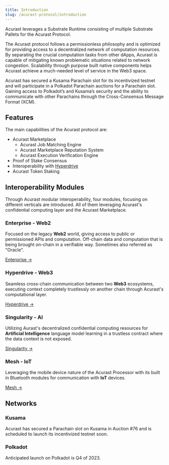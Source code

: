 ```yaml
---
title: Introduction
slug: /acurast-protocol/introduction
---
```


Acurast leverages a Substrate Runtime consisting of multiple Substrate Pallets for the Acurast Protocol.

The Acurast protocol follows a permissionless philosophy and is optimized for providing access to a decentralized network of computation resources. By separating the crucial computation tasks from other dApps, Acurast is capable of mitigating known problematic situations related to network congestion. Scalability through purpose built native components helps Acurast achieve a much-needed level of service in the Web3 space.

Acurast has secured a Kusama Parachain slot for its incentivized testnet and will participate in a Polkadot Parachain auctions for a Parachain slot. Gaining access to Polkadot’s and Kusama’s security and the ability to communicate with other Parachains through the Cross-Consensus Message Format (XCM).

## Features

The main capabilities of the Acurast protocol are:

- Acurast Marketplace
  - Acurast Job Matching Engine
  - Acurast Marketplace Reputation System
  - Acurast Execution Verification Engine
- Proof of Stake Consensus
- Interoperability with [Hyperdrive](/acurast-protocol/interoperability/hyperdrive)
- Acurast Token Staking

## Interoperability Modules

Through Acurast modular interoperability, four modules, focusing on different verticals are introduced. All of them leveraging Acurast's confidential computing layer and the Acurast Marketplace.

### Enterprise - Web2

Focused on the legacy **Web2** world, giving access to public or permissioned APIs and computation. Off-chain data and computation that is being brought on-chain in a verifiable way. Sometimes also referred as "Oracle".

[Enterprise →](/acurast-protocol/interoperability/enterprise)

### Hyperdrive - Web3

Seamless cross-chain communication between two **Web3** ecosystems, executing context completely trustlessly on another chain through Acurast's computational layer.

[Hyperdrive →](/acurast-protocol/interoperability/hyperdrive)

### Singularity - AI

Utilizing Aurast's decentralized confidential computing resources for **Artificial Intelligence** language model learning in a trustless contract where the data context is not exposed.

[Singularity →](/acurast-protocol/interoperability/singularity)

### Mesh - IoT

Leveraging the mobile device nature of the Acurast Processor with its built in Bluetooth modules for communication with **IoT** devices.

[Mesh →](/acurast-protocol/interoperability/mesh)

## Networks

### Kusama

Acurast has secured a Parachain slot on Kusama in Auction #76 and is scheduled to launch its incentivized testnet soon.

### Polkadot

Anticipated launch on Polkadot is Q4 of 2023.
